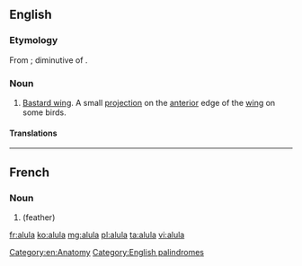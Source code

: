 {{also|álula}}
==English==
{{wikipedia}}

===Etymology===
From {{etyl|la|en}}; diminutive of {{m|en|ala||wing}}.

===Noun===
{{en-noun|alulae|alulas}}

# [[bastard wing|Bastard wing]]. A small [[projection]] on the [[anterior]] edge of the [[wing]] on some birds.

====Translations====
{{trans-see|bastard wing}}

[[Category:en:Anatomy]]
[[Category:English palindromes]]

----

==French==
{{wikipedia|lang=fr}}

===Noun===
{{fr-noun|f}}

# {{l|en|alula}} (feather)

[[fr:alula]]
[[ko:alula]]
[[mg:alula]]
[[pl:alula]]
[[ta:alula]]
[[vi:alula]]
